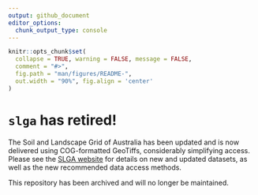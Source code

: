 ```yaml
---
output: github_document
editor_options: 
  chunk_output_type: console
---
```


<!-- README.md is generated from README.Rmd. Please edit that file -->

```r
knitr::opts_chunk$set(
  collapse = TRUE, warning = FALSE, message = FALSE,
  comment = "#>",
  fig.path = "man/figures/README-",
  out.width = "90%", fig.align = 'center'
)
```

# `slga` has retired!

The Soil and Landscape Grid of Australia has been updated and is now delivered using COG-formatted GeoTiffs, considerably simplifying access. Please see the [SLGA website](https://esoil.io/TERNLandscapes/Public/Pages/SLGA/index.html) for details on new and updated datasets, as well as the new recommended data access methods. 

This repository has been archived and will no longer be maintained.
